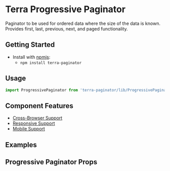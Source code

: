 


<Badge />

# Terra Progressive Paginator

Paginator to be used for ordered data where the size of the data is known. Provides first, last, previous, next, and paged functionality.

## Getting Started

- Install with [npmjs](https://www.npmjs.com):
  - `npm install terra-paginator`

## Usage

```jsx
import ProgressivePaginator from 'terra-paginator/lib/ProgressivePaginator';
```

## Component Features

* [Cross-Browser Support](https://engineering.cerner.com/terra-ui/contributing/terra-ui/component-standards#cross-browser-support)
* [Responsive Support](https://engineering.cerner.com/terra-ui/contributing/terra-ui/component-standards#responsive-support)
* [Mobile Support](https://engineering.cerner.com/terra-ui/contributing/terra-ui/component-standards#mobile-support)

## Examples
<ProgressivePaginatorExample />
<ProgressivePaginatorWithoutTotalCountExample />

## Progressive Paginator Props
<ProgressivePaginatorPropsTable />
